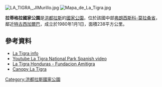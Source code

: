 [[Image:LA_TIGRA,_JlMurillo.jpg|right]]
{{coord|14|12|24|N|87|05|59|W|format=dms|display=title}}
[[Image:Mapa_de_La_Tigra.jpg|right]]

'''拉蒂格拉國家公園'''是[[洪都拉斯|洪都拉斯]]的[[國家公園|國家公園]]，位於該國中部[[弗朗西斯科-莫拉桑省|弗朗西斯科-莫拉桑省]]，鄰近[[特古西加爾巴|特古西加爾巴]]，成立於1980年1月1日，面積238平方公里。

==參考資料==
* [http://www.planetware.com/tegucigalpa/la-tigra-national-park-hon-fmo-tig.htm La Tigra info] {{Wayback|url=http://www.planetware.com/tegucigalpa/la-tigra-national-park-hon-fmo-tig.htm |date=20110727211951 }}
* [https://www.youtube.com/watch?v=nAraceCn5ro Youtube La Tigra National Park Spanish video] {{Wayback|url=https://www.youtube.com/watch?v=nAraceCn5ro |date=20210203134530 }}
* [http://www.amitigra.org La Tigra Honduras - Fundacion Amitigra] {{Wayback|url=http://www.amitigra.org/ |date=20160304041423 }}
* [https://www.hondurastips.hn/2016/03/29/canopy-la-tigra/ Canopy La Tigra] {{Wayback|url=https://www.hondurastips.hn/2016/03/29/canopy-la-tigra/ |date=20210203050525 }}

{{Honduras-stub}}
[[Category:洪都拉斯國家公園|Category:洪都拉斯國家公園]]